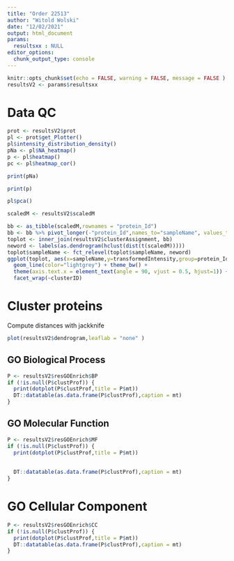 ```yaml
---
title: "Order 22513"
author: "Witold Wolski"
date: "12/02/2021"
output: html_document
params:
  resultsxx : NULL
editor_options: 
  chunk_output_type: console
---
```


```r

knitr::opts_chunk$set(echo = FALSE, warning = FALSE, message = FALSE )
resultsV2 <- params$resultsxx

```


# Data QC

```r
prot <- resultsV2$prot
pl <- prot$get_Plotter()
pl$intensity_distribution_density()
pNa <- pl$NA_heatmap()
p <- pl$heatmap()
pc <- pl$heatmap_cor()
```

```r
print(pNa)
```


```r
print(p)
```

```r
pl$pca()

```

```r
scaledM <- resultsV2$scaledM

bb <- as_tibble(scaledM,rownames = "protein_Id")
bb <- bb %>% pivot_longer(-"protein_Id",names_to="sampleName", values_to = "transformedIntensity")
toplot <- inner_join(resultsV2$clusterAssignment, bb)
neword <- labels(as.dendrogram(hclust(dist(t(scaledM)))))
toplot$sampleName <- fct_relevel(toplot$sampleName, neword)
ggplot(toplot, aes(x=sampleName,y=transformedIntensity,group=protein_Id)) +
  geom_line(color="lightgrey") + theme_bw() +
  theme(axis.text.x = element_text(angle = 90, vjust = 0.5, hjust=1)) +
  facet_wrap(~clusterID)
```


# Cluster proteins


Compute distances with jackknife



```r
plot(resultsV2$dendrogram,leaflab = "none" )
```

## GO Biological Process


```r
P <- resultsV2$resGOEnrich$BP
if (!is.null(P$clustProf)) {
  print(dotplot(P$clustProf,title = P$mt))
  DT::datatable(as.data.frame(P$clustProf),caption = mt)
}
```

## GO Molecular Function

```r
P <- resultsV2$resGOEnrich$MF
if (!is.null(P$clustProf)) {
  print(dotplot(P$clustProf,title = P$mt))
  
  
  DT::datatable(as.data.frame(P$clustProf),caption = mt)
}
```

# GO Cellular Component

```r
P <- resultsV2$resGOEnrich$CC
if (!is.null(P$clustProf)) {
  print(dotplot(P$clustProf,title = P$mt))
  DT::datatable(as.data.frame(P$clustProf),caption = mt)
}

```


